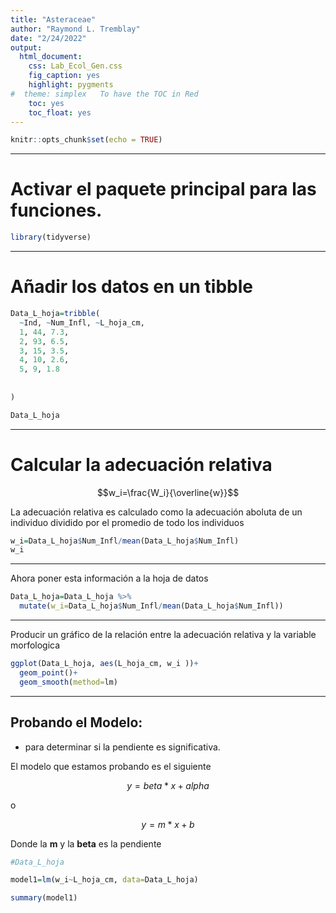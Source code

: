 ```yaml
---
title: "Asteraceae"
author: "Raymond L. Tremblay"
date: "2/24/2022"
output:
  html_document:
    css: Lab_Ecol_Gen.css
    fig_caption: yes
    highlight: pygments
#  theme: simplex   To have the TOC in Red
    toc: yes
    toc_float: yes
---
```


```r
knitr::opts_chunk$set(echo = TRUE)
```

***

# Activar el paquete principal para las funciones. 

```r
library(tidyverse)
```

***

# Añadir los datos en un tibble




```r
Data_L_hoja=tribble(
  ~Ind, ~Num_Infl, ~L_hoja_cm,
  1, 44, 7.3,
  2, 93, 6.5,
  3, 15, 3.5,
  4, 10, 2.6,
  5, 9, 1.8
  
  
)

Data_L_hoja
```

***

# Calcular la adecuación relativa 

$$w_i=\frac{W_i}{\overline{w}}$$ 

La adecuación relativa es calculado como la adecuación aboluta de un individuo dividido por el promedio de todo los individuos


```r
w_i=Data_L_hoja$Num_Infl/mean(Data_L_hoja$Num_Infl)
w_i
```

***

Ahora poner esta información a la hoja de datos


```r
Data_L_hoja=Data_L_hoja %>% 
  mutate(w_i=Data_L_hoja$Num_Infl/mean(Data_L_hoja$Num_Infl))
```


***

Producir un gráfico de la relación entre la adecuación relativa y la variable morfologica


```r
ggplot(Data_L_hoja, aes(L_hoja_cm, w_i ))+
  geom_point()+
  geom_smooth(method=lm)
```

***

## Probando el Modelo:

- para determinar si la pendiente es significativa.

El modelo que estamos probando es el siguiente

$$y=beta*x+alpha$$

o 

$$y=m*x+b$$ 

Donde la **m** y la **beta** es la pendiente


```r
#Data_L_hoja

model1=lm(w_i~L_hoja_cm, data=Data_L_hoja)

summary(model1)
```










